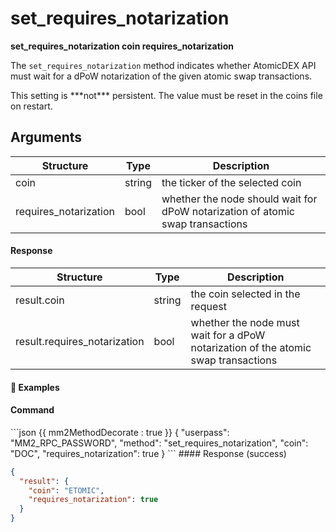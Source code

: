 
# set\_requires\_notarization

**set\_requires\_notarization coin requires\_notarization**

The `set_requires_notarization` method indicates whether AtomicDEX API must wait for a dPoW notarization of the given atomic swap transactions.

<Note>
  This setting is ***not*** persistent. The value must be reset in the coins file on restart.
</Note>

## Arguments

| Structure             | Type   | Description                                                                    |
| --------------------- | ------ | ------------------------------------------------------------------------------ |
| coin                  | string | the ticker of the selected coin                                                |
| requires\_notarization | bool   | whether the node should wait for dPoW notarization of atomic swap transactions |

#### Response

| Structure                    | Type   | Description                                                                        |
| ---------------------------- | ------ | ---------------------------------------------------------------------------------- |
| result.coin                  | string | the coin selected in the request                                                   |
| result.requires\_notarization | bool   | whether the node must wait for a dPoW notarization of the atomic swap transactions |

#### 📌 Examples

#### Command

<CodeGroup title="" tag="POST" label="set_requires_notarization">
  ```json {{ mm2MethodDecorate : true }}
  {
    "userpass": "MM2_RPC_PASSWORD",
    "method": "set_requires_notarization",
    "coin": "DOC",
    "requires_notarization": true
  }
  ```
</CodeGroup>

<CollapsibleSection expandedText="Hide Response" collapsedText="Show Response">
  #### Response (success)

  ```json
  {
    "result": {
      "coin": "ETOMIC",
      "requires_notarization": true
    }
  }
  ```
</CollapsibleSection>
